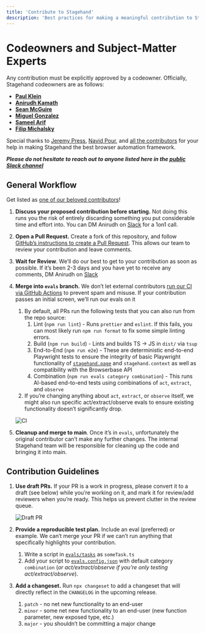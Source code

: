 ```yaml
---
title: 'Contribute to Stagehand'
description: 'Best practices for making a meaningful contribution to Stagehand'
---
```


# Codeowners and Subject-Matter Experts

Any contribution must be explicitly approved by a codeowner. Officially, Stagehand codeowners are as follows:

- [**Paul Klein**](https://github.com/pkiv)
- [**Anirudh Kamath**](https://github.com/kamath)
- [**Sean McGuire**](https://github.com/seanmcguire12)
- [**Miguel Gonzalez**](https://github.com/miguelg719)
- [**Sameel Arif**](https://github.com/sameelarif)
- [**Filip Michalsky**](https://github.com/filip-michalsky)

Special thanks to [Jeremy Press](https://github.com/jeremypress), [Navid Pour](https://github.com/navidkpr), and [all the contributors](https://github.com/browserbase/stagehand/graphs/contributors) for your help in making Stagehand the best browser automation framework.

***Please do not hesitate to reach out to anyone listed here in the [public Slack channel](https://join.slack.com/t/stagehand-dev/shared_invite/zt-38khc8iv5-T2acb50_0OILUaX7lxeBOg)***

## General Workflow

Get listed as [one of our beloved contributors](https://github.com/browserbase/stagehand/graphs/contributors)!

1. **Discuss your proposed contribution before starting.** Not doing this runs you the risk of entirely discarding something you put considerable time and effort into. You can DM Anirudh on [Slack](https://stagehand.dev/slack) for a 1on1 call.
2. **Open a Pull Request.** Create a fork of this repository, and follow [GitHub’s instructions to create a Pull Request](https://docs.github.com/en/pull-requests/collaborating-with-pull-requests/proposing-changes-to-your-work-with-pull-requests/creating-a-pull-request-from-a-fork). This allows our team to review your contribution and leave comments. 
3. **Wait for Review**. We’ll do our best to get to your contribution as soon as possible. If it’s been 2-3 days and you have yet to receive any comments, DM Anirudh on [Slack](https://stagehand.dev/slack)
4. **Merge into `evals` branch.** We don’t let external contributors [run our CI via GitHub Actions](https://github.com/browserbase/stagehand/blob/main/.github/workflows/ci.yml) to prevent spam and misuse. If your contribution passes an initial screen, we’ll run our evals on it
    1. By default, all PRs run the following tests that you can also run from the repo source:
        1. Lint (`npm run lint`) - Runs `prettier` and `eslint`. If this fails, you can most likely run `npm run format` to fix some simple linting errors.
        2. Build (`npm run build`) - Lints and builds TS → JS in `dist/` via `tsup`
        3. End-to-End (`npm run e2e`) - These are deterministic end-to-end Playwright tests to ensure the integrity of basic Playwright functionality of [`stagehand.page`](http://stagehand.page) and `stagehand.context` as well as compatibility with the Browserbase API
        4. Combination (`npm run evals category combination`) - This runs AI-based end-to-end tests using combinations of `act`, `extract`, and `observe` 
    2. If you’re changing anything about `act`, `extract`, or `observe` itself, we might also run specific act/extract/observe evals to ensure existing functionality doesn’t significantly drop.
    
    ![CI](/images/CI.png)
    
5. **Cleanup and merge to main**. Once it’s in `evals`, unfortunately the original contributor can’t make any further changes. The internal Stagehand team will be responsible for cleaning up the code and bringing it into main. 

## Contribution Guidelines

1. **Use draft PRs.** If your PR is a work in progress, please convert it to a draft (see below) while you’re working on it, and mark it for review/add reviewers when you’re ready. This helps us prevent clutter in the review queue.
    
    ![Draft PR](/images/pr_draft.png)
    
2. **Provide a reproducible test plan.** Include an eval (preferred) or example. We can’t merge your PR if we can’t run anything that specifically highlights your contribution. 
    1. Write a script in [`evals/tasks`](https://github.com/browserbase/stagehand/tree/main/evals/tasks) as `someTask.ts` 
    2. Add your script to [`evals.config.json`](https://github.com/browserbase/stagehand/blob/main/evals/evals.config.json) with default category `combination` (*or act/extract/observe if you’re* *only* *testing* *act/extract/observe*).
3. **Add a changeset.** Run `npx changeset` to add a changeset that will directly reflect in the `CHANGELOG` in the upcoming release.
    1. `patch` - no net new functionality to an end-user
    2. `minor` - some net new functionality to an end-user (new function parameter, new exposed type, etc.)
    3. `major` - you shouldn’t be committing a major change
